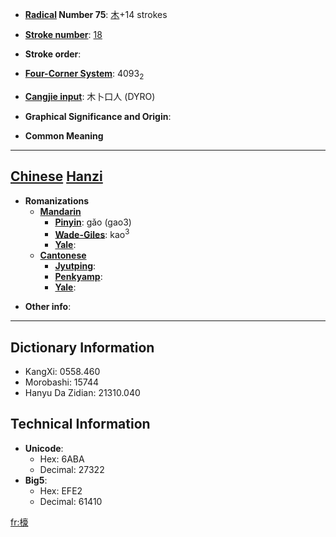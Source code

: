 * '''[[Wiktionary:Chinese radical index| Radical]] Number 75''': [[Wiktionary:Chinese radical index 木|木]]+14 strokes

* '''[[Wiktionary:Chinese total strokes index|Stroke number]]''': [[Wiktionary:Chinese total strokes index 18|18]]

* '''Stroke order''': 

* '''[[Wiktionary:Chinese four corner index|Four-Corner System]]''': 4093<sub>2</sub>

* '''[[Wiktionary:Chinese Cangjie index|Cangjie input]]''': 木卜口人 (DYRO)

* '''Graphical Significance and Origin''': 

* '''Common Meaning'''

----

== [[Chinese]] [[Hanzi]] ==

* '''Romanizations'''
** '''[[Mandarin]]'''
*** '''[[Pinyin]]''': gǎo (gao3)
*** '''[[Wade-Giles]]''': kao<sup>3</sup>
*** '''[[Yale]]''': 
** '''[[Cantonese]]'''
*** '''[[Jyutping]]''':
*** '''[[Penkyamp]]''': 
*** '''[[Yale]]''': 

* '''Other info''': 

----

== Dictionary Information ==

* KangXi: 0558.460
* Morobashi: 15744
* Hanyu Da Zidian: 21310.040

== Technical Information ==

* '''Unicode''':
** Hex: 6ABA
** Decimal: 27322
* '''Big5''':
** Hex: EFE2
** Decimal: 61410

[[fr:檺]]